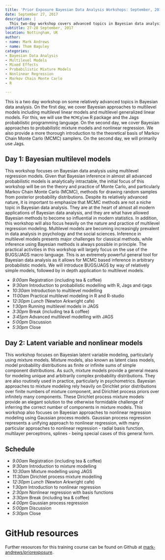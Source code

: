 ```yaml
---
title: 'Prior Exposure Bayesian Data Analysis Workshops: September, 2017'
date: September 27, 2017
description: |
  This two-day workshop covers advanced topics in Bayesian data analysis, focusing on multilevel models and probabilistic mixture models. The first day is dedicated to multilevel linear and generalized linear models using the `mcmcglmm` R package and JAGS. The second day delves into probabilistic mixture models, nonlinear regression, and the theoretical basis of Markov Chain Monte Carlo samplers, primarily using JAGS.
subtitle: 27-28 September, 2017
location: Nottingham, UK
author:
- name: Mark Andrews
- name: Thom Baguley
categories:
- Bayesian Data Analysis
- Multilevel Models
- Mixed Effects
- Probabilistic Mixture Models
- Nonlinear Regression
- Markov Chain Monte Carlo
- R

---
```


This is a two day workshop on some relatively advanced topics in Bayesian data
analysis.  On the first day, we cover Bayesian approaches to multilevel models
including multilevel linear models and multilevel generalized linear models.
For this, we will use the `MCMCglmm` R package and the Jags probabilistic
programming language.  On the second day, we cover Bayesian approaches to
probabilistic mixture models and nonlinear regression. We also provide a more
thorough introduction to the theoretical basis of Markov Chain Monte Carlo
(MCMC) samplers. On the second day, we will primarily use Jags.

## Day 1: Bayesian multilevel models

This workshop focuses on Bayesian data analysis using multilevel regression
models. Given that Bayesian inference in almost all advanced probabilistic
models is analytically intractable, the initial focus of this workshop will be
on the theory and practice of Monte Carlo, and particularly Markov Chain Monte
Carlo (MCMC), methods for drawing random samples from posterior probability
distributions.  Despite its relatively advanced nature, it is important to
emphasize that MCMC methods are not a niche topic in Bayesian data analysis.
They are at the heart of almost all modern applications of Bayesian data
analysis, and they are what have allowed Bayesian methods to become so
influential in modern statistics. In addition, this workshop will also focus
heavily on the nature and practice of multilevel regression modeling.
Multilevel models are becoming increasingly prevalent in data analysis in
psychology and the social sciences. Inference in multilevel models presents
major challenges for classical methods, while inference using Bayesian methods
is always possible in principle. The practical activities in this workshop will
largely focus on the use of the BUGS/JAGS macro language.  This is an extremely
powerful general tool for Bayesian data analysis as it allows for MCMC based
inference in arbitrary probabilistic models. We will introduce BUGS/JAGS by way
of relatively simple models, followed by in depth application to multilevel
models.

* *9.00am* Registration (including tea & coffee)                            
* *9:30am* Introduction to probabilistic modelling with R, Jags and rjags   
* *10:30am* Introduction to multilevel modelling                             
* *11:00am* Practical multilevel modeling in R and R-studio                  
* *12:30pm* *Lunch* (Newton Arkwright cafe)
* *1:30pm* Running multilevel models in JAGS                                
* *3:30pm* Break (including tea & coffee)                                   
* *3:45pm* Advanced multilevel modelling with JAGS                          
* *5:00pm* Discussion                                                       
* *5:30pm* Close                                                            

## Day 2: Latent variable and nonlinear models

This workshop focuses on Bayesian latent variable modeling, particularly
using mixture models. Mixture models, also known as latent class models, model
probability distributions as finite or infinite sums of simple component
distributions. As such, mixture models provide a general means for modeling
unique and arbitrarily complex probability distributions. They are also
routinely used in practice, particularly in psychometrics. Bayesian approaches
to mixture modeling rely heavily on Dirichlet prior distributions over finite
numbers of mixture component, and Dirichlet process priors over infinitely many
components. These Dirichlet process mixture models provide an elegant solution
to the otherwise formidable challenge of inferring the correct number of
components in mixture models. This workshop also focuses on Bayesian approaches
to nonlinear regression modeling using Gaussian process models. Gaussian
process regression represents a unifying approach to nonlinear regression,
with many particular approaches to nonlinear regression - radial basis
function, multilayer perceptrons, splines - being special cases of this general
form.

## Schedule

* *9.00am* Registration (including tea & coffee)       
* *9:30am* Introduction to mixture modelling           
* *10:30am* Mixture modelling using JAGS                
* *11:30am* Dirichlet process mixture modelling         
* *12:30pm* *Lunch* (Newton Arkwright cafe)
* *1:30pm* Introduction to nonlinear regression        
* *2:30pm* Nonlinear regression with basis functions   
* *3:30pm* Break (including tea & coffee)              
* *4:00pm* Gaussian process regression                 
* *5:00pm* Discussion                                  
* *5:30pm* Close                                       

# GitHub resources

Further resources for this training course can be found on Github at [mark-andrews/priorexposure](https://github.com/mark-andrews/priorexposure).

